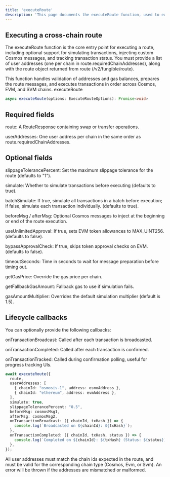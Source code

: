 ```yaml
---
title: 'executeRoute'
description: 'This page documents the executeRoute function, used to execute a token transfer/swap using a route from /v2/fungible/route API'
---
```


## Executing a cross-chain route

The executeRoute function is the core entry point for executing a route, including optional support for simulating transactions, injecting custom Cosmos messages, and tracking transaction status.
You must provide a list of user addresses (one per chain in route.requiredChainAddresses), along with the route object returned from route (/v2/fungible/route).

<Info> This function handles validation of addresses and gas balances, prepares the route messages, and executes transactions in order across Cosmos, EVM, and SVM chains. </Info>
executeRoute

```ts
async executeRoute(options: ExecuteRouteOptions): Promise<void>
```

## Required fields
route: A RouteResponse containing swap or transfer operations.

userAddresses: One user address per chain in the same order as route.requiredChainAddresses.

## Optional fields
slippageTolerancePercent: Set the maximum slippage tolerance for the route (defaults to "1").

simulate: Whether to simulate transactions before executing (defaults to true).

batchSimulate: If true, simulate all transactions in a batch before execution; if false, simulate each transaction individually. (defaults to true).

beforeMsg / afterMsg: Optional Cosmos messages to inject at the beginning or end of the route execution.

useUnlimitedApproval: If true, sets EVM token allowances to MAX_UINT256. (defaults to false).

bypassApprovalCheck: If true, skips token approval checks on EVM. (defaults to false).

timeoutSeconds: Time in seconds to wait for message preparation before timing out.

getGasPrice: Override the gas price per chain.

getFallbackGasAmount: Fallback gas to use if simulation fails.

gasAmountMultiplier: Overrides the default simulation multiplier (default is 1.5).

## Lifecycle callbacks
You can optionally provide the following callbacks:

onTransactionBroadcast: Called after each transaction is broadcasted.

onTransactionCompleted: Called after each transaction is confirmed.

onTransactionTracked: Called during confirmation polling, useful for progress tracking UIs.

```ts
await executeRoute({
  route,
  userAddresses: [
    { chainId: "osmosis-1", address: osmoAddress },
    { chainId: "ethereum", address: evmAddress },
  ],
  simulate: true,
  slippageTolerancePercent: "0.5",
  beforeMsg: cosmosMsg1,
  afterMsg: cosmosMsg2,
  onTransactionBroadcast: ({ chainId, txHash }) => {
    console.log(`Broadcasted on ${chainId}: ${txHash}`);
  },
  onTransactionCompleted: ({ chainId, txHash, status }) => {
    console.log(`Completed on ${chainId}: ${txHash} (Status: ${status})`);
  },
});
```

<Warning> All user addresses must match the chain ids expected in the route, and must be valid for the corresponding chain type (Cosmos, Evm, or Svm). An error will be thrown if the addresses are mismatched or malformed. </Warning>
